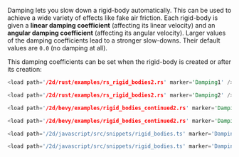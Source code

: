 
Damping lets you slow down a rigid-body automatically. This can be used to achieve a wide variety of effects like
fake air friction. Each rigid-body is given a **linear damping coefficient** (affecting its linear velocity) and an
**angular damping coefficient** (affecting its angular velocity). Larger values of the damping coefficients lead to
a stronger slow-downs. Their default values are `0.0` (no damping at all).


This damping coefficients can be set when the rigid-body is created or after its creation:

<rapier>

```rust
<load path='/2d/rust/examples/rs_rigid_bodies2.rs' marker='Damping1' />
```
```rust
<load path='/2d/rust/examples/rs_rigid_bodies2.rs' marker='Damping2' />
```

</rapier>
<bevy>

```rust
<load path='/2d/bevy/examples/rigid_bodies_continued2.rs' marker='Damping1' />
```
```rust
<load path='/2d/bevy/examples/rigid_bodies_continued2.rs' marker='Damping2' />
```

</bevy>
<js>

```js
<load path='/2d/javascript/src/snippets/rigid_bodies.ts' marker='Damping1' />
```
```js
<load path='/2d/javascript/src/snippets/rigid_bodies.ts' marker='Damping2' />
```

</js>